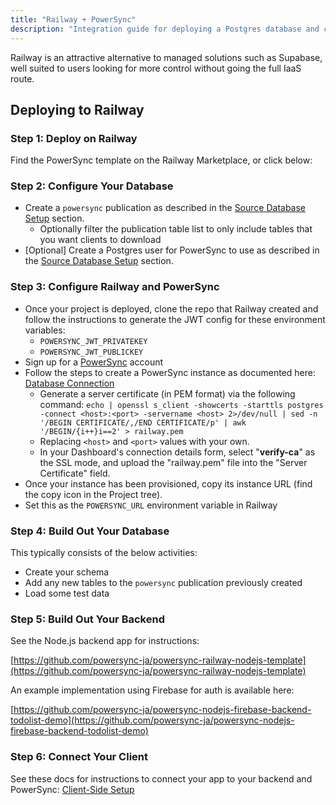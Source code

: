 ```yaml
---
title: "Railway + PowerSync"
description: "Integration guide for deploying a Postgres database and custom backend using Railway for Postgres and Node.js hosting."
---
```


Railway is an attractive alternative to managed solutions such as Supabase, well suited to users looking for more control without going the full IaaS route.

## Deploying to Railway

### Step 1: Deploy on Railway

Find the PowerSync template on the Railway Marketplace, or click below:

<Card
   title="Deploy on Railway"
   icon="train"
   href="https://railway.app/template/RfZi6y?referralCode=2vw_V9"
   horizontal
/>

### Step 2: Configure Your Database

* Create a `powersync` publication as described in the [Source Database Setup](/installation/database-setup) section.
   * Optionally filter the publication table list to only include tables that you want clients to download
* \[Optional\] Create a Postgres user for PowerSync to use as described in the [Source Database Setup](/installation/database-setup) section.

### Step 3: Configure Railway and PowerSync

* Once your project is deployed, clone the repo that Railway created and follow the instructions to generate the JWT config for these environment variables:
   * `POWERSYNC_JWT_PRIVATEKEY`
   * `POWERSYNC_JWT_PUBLICKEY`
* Sign up for a [PowerSync](https://www.powersync.com/) account
* Follow the steps to create a PowerSync instance as documented here: [Database Connection](/installation/database-connection)
   * Generate a server certificate (in PEM format) via the following command:
`echo | openssl s_client -showcerts -starttls postgres -connect <host>:<port> -servername <host> 2>/dev/null | sed -n '/BEGIN CERTIFICATE/,/END CERTIFICATE/p' | awk '/BEGIN/{i++}i==2' > railway.pem`
   * Replacing `<host>` and `<port>` values with your own.
   * In your Dashboard's connection details form, select "**verify-ca**" as the SSL mode, and upload the "railway.pem" file into the "Server Certificate" field.
* Once your instance has been provisioned, copy its instance URL (find the copy icon in the Project tree).
* Set this as the `POWERSYNC_URL` environment variable in Railway

### Step 4: Build Out Your Database

This typically consists of the below activities:

* Create your schema
* Add any new tables to the `powersync` publication previously created
* Load some test data

### Step 5: Build Out Your Backend

See the Node.js backend app for instructions:

[https://github.com/powersync-ja/powersync-railway-nodejs-template](https://github.com/powersync-ja/powersync-railway-nodejs-template)

An example implementation using Firebase for auth is available here:

[https://github.com/powersync-ja/powersync-nodejs-firebase-backend-todolist-demo](https://github.com/powersync-ja/powersync-nodejs-firebase-backend-todolist-demo)

### Step 6: Connect Your Client

See these docs for instructions to connect your app to your backend and PowerSync: [Client-Side Setup](/installation/client-side-setup)
